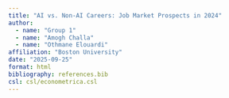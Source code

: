 ```yaml
---
title: "AI vs. Non-AI Careers: Job Market Prospects in 2024"
author: 
  - name: "Group 1"
  - name: "Amogh Challa"
  - name: "Othmane Elouardi"
affiliation: "Boston University"
date: "2025-09-25"
format: html
bibliography: references.bib
csl: csl/econometrica.csl
---
```

